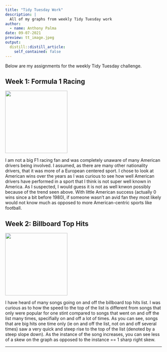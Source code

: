 ```yaml
---
title: "Tidy Tuesday Work"
description: |
  All of my graphs from weekly Tidy Tuesday work
author:
  - name: Anthony Palma
date: 09-07-2021
preview: tt_image.jpeg
output:
  distill::distill_article:
    self_contained: false
---
```


Below are my assignments for the weekly Tidy Tuesday challenge.  

## Week 1:  Formula 1 Racing

![](wk_1_image.png){width=200}

I am not a big F1 racing fan and was completely unaware of many American drivers being involved. I assumed, as there are many other nationality drivers, that it was more of a European centered sport. I chose to look at American wins over the years as I was curious to see how well American drivers have performed in a sport that I think is not super well known in America. As I suspected, I would guess it is not as well knwon possibly because of the trend seen above. With little American success (actually 0 wins since a bit before 1980), if someone wasn’t an avid fan they most likely would not know much as opposed to more American-centric sports like football.

## Week 2: Billboard Top Hits

![](wk_2_image.png){width=200}

I have heard of many songs going on and off the billboard top hits list.  I was curious as to how the speed to the top of the list is different from songs that only were popular for one stint compared to songs that went on and off the list many times, specifially on and off a lot of times.  As you can see, songs that are big hits one time only (ie on and off the list, not on and off several times) saw a very quick and steep rise to the top of the list (denoted by a steep slope down).  As the instance of the song increases, you can see less of a skew on the graph as opposed to the instance == 1 sharp right skew.  


---







